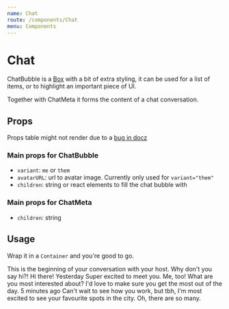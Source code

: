 ```yaml
---
name: Chat
route: /components/Chat
menu: Components
---
```



# Chat

ChatBubble is a [Box](/components/Box) with a bit of extra styling, it can be used for a list of items, or to highlight an important piece of UI.

Together with ChatMeta it forms the content of a chat conversation.

## Props

<Props of={ChatBubble} />
<Props of={ChatMeta} />

Props table might not render due to a [bug in docz](https://github.com/pedronauck/docz/issues/777)

### Main props for ChatBubble

- `variant`: `me` or `them`
- `avatarURL`: url to avatar image. Currently only used for `variant="them"`
- `children`: string or react elements to fill the chat bubble with

### Main props for ChatMeta

- `children`: string

## Usage

Wrap it in a `Container` and you're good to go.

<Playground>
  <Container width="narrow">
    <ChatMeta>
      This is the beginning of your conversation with your host. Why don't you
      say hi?!
    </ChatMeta>
    <ChatBubble variant="me">Hi there!</ChatBubble>
    <ChatMeta>Yesterday</ChatMeta>
    <ChatBubble variant="me">Super excited to meet you.</ChatBubble>
    <ChatBubble
      variant="them"
      avatarURL="https://randomuser.me/api/portraits/women/76.jpg"
    >
      Me, too! What are you most interested about?
    </ChatBubble>
    <ChatBubble
      variant="them"
      avatarURL="https://randomuser.me/api/portraits/women/76.jpg"
    >
      I'd love to make sure you get the most out of the day.
    </ChatBubble>
    <ChatMeta>5 minutes ago</ChatMeta>
    <ChatBubble variant="me">
      Can't wait to see how you work, but tbh, I'm most excited to see your
      favourite spots in the city.
    </ChatBubble>
    <ChatBubble
      variant="them"
      avatarURL="https://randomuser.me/api/portraits/women/76.jpg"
    >
      Oh, there are so many.
    </ChatBubble>
    <ChatBubble
      variant="them"
      avatarURL="https://randomuser.me/api/portraits/women/76.jpg"
      isTyping={true}
    ></ChatBubble>
  </Container>
</Playground>
